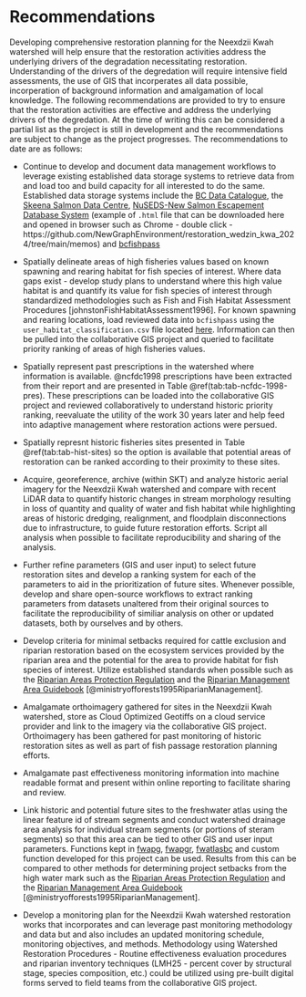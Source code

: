 # Recommendations

Developing comprehensive restoration planning for the Neexdzii Kwah watershed will help ensure that the restoration activities address the underlying drivers of the degradation necessitating restoration. Understanding of the drivers of the degredation will require intensive field assessments, the use of GIS that incorperates all data possible, incorperation of background information and amalgamation of local knowledge. The following recommendations are provided to try to ensure that the restoration activities are effective and address the underlying drivers of the degredation.  At the time of writing this can be considered a partial list as the project is still in development and the recommendations are subject to change as the project progresses.  The recommendations to date are as follows:

- Continue to develop and document data management workflows to leverage existing established data storage systems to retrieve data from and load too and build capacity for all interested to do the same.  Established data storage systems include the [BC Data Catalogue](https://catalogue.data.gov.bc.ca/), the [Skeena Salmon Data Centre](https://data.skeenasalmon.info/), [NuSEDS-New Salmon Escapement Database System](https://open.canada.ca/data/en/dataset/c48669a3-045b-400d-b730-48aafe8c5ee6) (example of `.html` file that can be downloaded here and opened in browser such as Chrome - double click - https://github.com/NewGraphEnvironment/restoration_wedzin_kwa_2024/tree/main/memos) and [bcfishpass](https://github.com/smnorris/bcfishpass/tree/main/data) 

- Spatially delineate areas of high fisheries values based on known spawning and rearing habitat for fish species of interest. Where data gaps exist - develop study plans to understand where this high value habitat is and quantify its value for fish species of interest through standardized methodologies such as Fish and Fish Habitat Assessment Procedures [johnstonFishHabitatAssessment1996].  For known spawning and rearing locations, load reviewed data into `bcfishpass` using the `user_habitat_classification.csv` file located [here](https://github.com/smnorris/bcfishpass/blob/main/data/user_habitat_classification.csv).  Information can then be pulled into the collaborative GIS project and queried to facilitate priority ranking of areas of high fisheries values.

- Spatially represent past prescriptions in the watershed where information is available. @ncfdc1998 prescriptions have been extracted from their report and are presented in Table \@ref(tab:tab-ncfdc-1998-pres).  These prescriptions can be loaded into the collaborative GIS project and reviewed collaboratively to understand historic priority ranking, reevaluate the utility of the work 30 years later and help feed into adaptive management where restoration actions were persued.

- Spatially represnt historic fisheries sites presented in  Table \@ref(tab:tab-hist-sites) so the option is available that potential areas of restoration can be ranked according to their proximity to these sites.

-   Acquire, georeference, archive (within SKT) and analyze historic aerial imagery for the Neexdzii Kwah watershed and compare with recent LiDAR data to quantify historic changes in stream morphology resulting in loss of quantity and quality of water and fish habitat while highlighting areas of historic dredging, realignment, and floodplain disconnections due to infrastructure, to guide future restoration efforts. Script all analysis when possible to facilitate reproducibility and sharing of the analysis.

-   Further refine parameters (GIS and user input) to select future restoration sites and develop a ranking system for each of the parameters to aid in the prioritization of future sites. Whenever possible, develop and share open-source workflows to extract ranking parameters from datasets unaltered from their original sources to facilitate the reproducibility of similiar analysis on other or updated datasets, both by ourselves and by others.

-   Develop criteria for minimal setbacks required for cattle exclusion and riparian restoration based on the ecosystem services provided by the riparian area and the potential for the area to provide habitat for fish species of interest. Utilize established standards when possible such as the [Riparian Areas Protection Regulation](https://www2.gov.bc.ca/gov/content/environment/plants-animals-ecosystems/fish/aquatic-habitat-management/riparian-areas-regulation) and the [Riparian Management Area Guidebook](https://www2.gov.bc.ca/gov/content/industry/forestry/managing-our-forest-resources/silviculture/silvicultural-systems/silviculture-guidebooks/riparian-management-area-guidebook) [@ministryofforests1995RiparianManagement].

-  Amalgamate orthoimagery gathered for sites in the Neexdzii Kwah watershed, store as Cloud Optimized Geotiffs on a cloud service provider and link to the imagery via the collaborative GIS project.  Orthoimagery has been gathered for past monitoring of historic restoration sites as well as part of fish passage restoration planning efforts.

- Amalgamate past effectiveness monitoring information into machine readable format and present within online reporting to facilitate sharing and review.  

- Link historic and potential future sites to the freshwater atlas using the linear feature id of stream segments and conduct
watershed drainage area analysis for individual stream segments (or portions of steram segments) so that this area can be tied to other GIS and user input parameters.  Functions kept in [fwapg](https://github.com/smnorris/fwapg), [fwapgr](https://github.com/poissonconsulting/fwapgr), [fwatlasbc](https://github.com/poissonconsulting/fwatlasbc) and custom function developed for this project can be used. 
Results from this can be compared to other methods for determining project setbacks from the high water mark such as the [Riparian Areas Protection Regulation](https://www2.gov.bc.ca/gov/content/environment/plants-animals-ecosystems/fish/aquatic-habitat-management/riparian-areas-regulation) and the [Riparian Management Area Guidebook](https://www2.gov.bc.ca/gov/content/industry/forestry/managing-our-forest-resources/silviculture/silvicultural-systems/silviculture-guidebooks/riparian-management-area-guidebook) [@ministryofforests1995RiparianManagement].

- Develop a monitoring plan for the Neexdzii Kwah watershed restoration works that incorporates and can leverage past monitoring methodology and data but and also includes an updated monitoring schedule, monitoring objectives, and methods. Methodology using Watershed Restoration Procedures - Routine effectiveness evaluation procedures and riparian inventory techniques (LMH25 - percent cover by structural stage, species composition, etc.) could be utilized using pre-built digital forms served to field teams from the collaborative GIS project.
